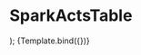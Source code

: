 

<Meta title="Pages/SparkActTable" component={SparkActsTable} />

# SparkActsTable

  <MemoryRouter>
    <SparkActTable {...args} />
  </MemoryRouter>
);

<Preview>
  <Story
    name="Default"
    args={{
      rows: [],
    }}
  >
    {Template.bind({})}
  </Story>
</Preview>